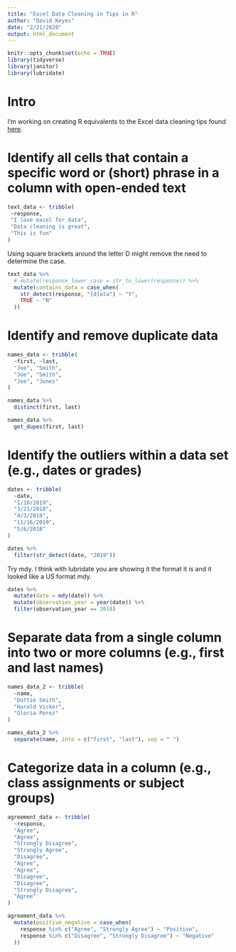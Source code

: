 ```yaml
---
title: "Excel Data Cleaning in Tips in R"
author: "David Keyes"
date: "2/21/2020"
output: html_document
---
```


```r
knitr::opts_chunk$set(echo = TRUE)
library(tidyverse)
library(janitor)
library(lubridate)
```

# Intro

I'm working on creating R equivalents to the Excel data cleaning tips found [here](https://www.evalu-ate.org/wp-content/uploads/formidable/14/ExcelTips-2020.pdf).

# Identify all cells that contain a specific word or (short) phrase in a column with open-ended text

```r
text_data <- tribble(
 ~response,
 "I love excel for data",
 "Data cleaning is great",
 "This is fun"
)
```

Using square brackets around the letter D might remove the need to determine the case.

```r
text_data %>% 
  # mutate(response_lower_case = str_to_lower(response)) %>% 
  mutate(contains_data = case_when(
    str_detect(response, "[d]ata") ~ "Y",
    TRUE ~ "N"
  ))
```


# Identify and remove duplicate data

```r
names_data <- tribble(
  ~first, ~last,
  "Joe", "Smith",
  "Joe", "Smith",
  "Joe", "Jones"
)
```

```r
names_data %>% 
  distinct(first, last)
```

```r
names_data %>% 
  get_dupes(first, last)
```


# Identify the outliers within a data set (e.g., dates or grades)

```r
dates <- tribble(
  ~date,
  "1/10/2019",
  "3/21/2018",
  "4/3/2019",
  "11/16/2019",
  "5/6/2018"
)
```

```r
dates %>% 
  filter(str_detect(date, "2019"))
```

Try mdy. I think with lubridate you are showing it the format it is and it looked like a US format mdy.

```r
dates %>% 
  mutate(date = mdy(date)) %>% 
  mutate(observation_year = year(date)) %>% 
  filter(observation_year == 2019)
```


# Separate data from a single column into two or more columns (e.g., first and last names)

```r
names_data_2 <- tribble(
  ~name,
  "Dottie Smith",
  "Harold Vicker",
  "Gloria Perez"
)
```

```r
names_data_2 %>% 
  separate(name, into = c("first", "last"), sep = " ")
```


# Categorize data in a column (e.g., class assignments or subject groups)

```r
agreement_data <- tribble(
  ~response,
  "Agree",
  "Agree",
  "Strongly Disagree",
  "Strongly Agree",
  "Disagree",
  "Agree",
  "Agree",
  "Disagree",
  "Disagree",
  "Strongly Disagree",
  "Agree"
)
```

```r
agreement_data %>% 
  mutate(positive_negative = case_when(
    response %in% c("Agree", "Strongly Agree") ~ "Positive",
    response %in% c("Disagree", "Strongly Disagree") ~ "Negative"
  ))
```


